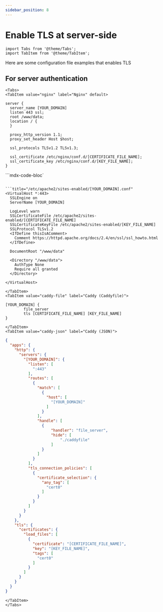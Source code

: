 ```yaml
---
sidebar_position: 8
---
```

# Enable TLS at server-side

```mdx-code-block
import Tabs from '@theme/Tabs';
import TabItem from '@theme/TabItem';
```

Here are some configuration file examples that enables TLS

## For server authentication

```mdx-code-block
<Tabs>
<TabItem value="nginx" label="Nginx" default>
```

```title="/etc/nginx/conf.d/[YOUR_DOMAIN].conf"
server {
  server_name [YOUR_DOMAIN]
  listen 443 ssl;
  root /www/data;
  location / {
  }

  proxy_http_version 1.1;
  proxy_set_header Host $host;

  ssl_protocols TLSv1.2 TLSv1.3;

  ssl_certificate /etc/nginx/conf.d/[CERTIFICATE_FILE_NAME];
  ssl_certificate_key /etc/nginx/conf.d/[KEY_FILE_NAME];
}
```

```mdx-code-bloc`
</TabItem>
<TabItem value="apache" label="Apache">
```

```title="/etc/apache2/sites-enabled/[YOUR_DOMAIN].conf"
<VirtualHost *:443>
  SSLEngine on
  ServerName [YOUR_DOMAIN]

  LogLevel warn
  SSLCertificateFile /etc/apache2/sites-enabled/[CERTIFICATE_FILE_NAME]
  SSLCertificateKeyFile /etc/apache2/sites-enabled/[KEY_FILE_NAME]
  SSLProtocol TLSv1.2
  <IfDefine thisIsAComment>
    Comment https://httpd.apache.org/docs/2.4/en/ssl/ssl_howto.html
  </IfDefine>
  
  DocumentRoot "/www/data"
  
  <Directory "/www/data">
    AuthType None
    Require all granted
  </Directory>
  
</VirtualHost>
```

```mdx-code-block
</TabItem>
<TabItem value="caddy-file" label="Caddy (Caddyfile)">
```

```caddyfile"
[YOUR_DOMAIN] {
        file_server
        tls [CERTIFICATE_FILE_NAME] [KEY_FILE_NAME]
}
```

```mdx-code-block
</TabItem>
<TabItem value="caddy-json" label="Caddy (JSON)">
```

```json
{
  "apps": {
    "http": {
      "servers": {
        "[YOUR_DOMAIN]": {
          "listen": [
            ":443"
          ],
          "routes": [
            {
              "match": [
                {
                  "host": [
                    "[YOUR_DOMAIN]"
                  ]
                }
              ],
              "handle": [
                {
                    "handler": "file_server",
                    "hide": [
                        "./caddyfile"
                    ]
                }
              ]
            }
          ],
          "tls_connection_policies": [
            {
              "certificate_selection": {
                "any_tag": [
                  "cert0"
                ]
              }
            }
          ]
        }
      }
    },
    "tls": {
      "certificates": {
        "load_files": [
          {
            "certificate": "[CERTIFICATE_FILE_NAME]",
            "key": "[KEY_FILE_NAME]",
            "tags": [
              "cert0"
            ]
          }
        ]
      }
    }
  }
}
```



```mdx-code-block
</TabItem>
</Tabs>
```





